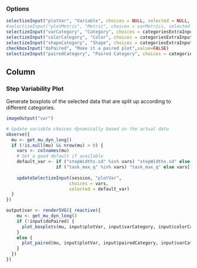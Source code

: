 ### Options

```r
selectizeInput("plotVar", "Variable", choices = NULL, selected = NULL, multiple = FALSE)
#selectizeInput("plotMetric", "Metric", choices = varMetrics, selected = varMetrics[1], multiple = FALSE)
selectizeInput("varCategory", "Category", choices = categoriesExtraInputs, selected = "VFD", multiple = TRUE)
selectizeInput("colorCategory", "Color", choices = categoriesExtraInputs, selected = "None", multiple = FALSE)
selectizeInput("shapeCategory", "Shape", choices = categoriesExtraInputs, selected = "None", multiple = FALSE)
checkboxInput("doPaired", "Make it a paired plot",value=FALSE)
selectizeInput("pairedCategory", "Paired Category", choices = categoriesExtraInputs, selected = "None", multiple = FALSE)
```

Column
--------------------------------------------

### Step Variability Plot  {data-height=2500}
Generate boxplots of the selected data that are split up according to different categories.
```r
imageOutput("var")
```

```r
# Update variable choices dynamically based on the actual data
observe({
  mu <- get_mu_dyn_long()
  if (!is.null(mu) && nrow(mu) > 0) {
    vars <- colnames(mu)
    # Set a good default if available
    default_var <- if ("stepWidths.sd" %in% vars) "stepWidths.sd" else 
                   if ("task_max_q" %in% vars) "task_max_q" else vars[1]
    
    updateSelectizeInput(session, "plotVar", 
                        choices = vars, 
                        selected = default_var)
  }
})

output$var <- renderSVG({ reactive({
    mu <- get_mu_dyn_long()
    if (!input$doPaired) {
      plot_boxplots(mu, input$plotVar, input$varCategory, input$colorCategory, input$shapeCategory, input$baseSize)
    }
    else {
      plot_paired(mu, input$plotVar, input$pairedCategory, input$varCategory, input$colorCategory, input$shapeCategory, input$baseSize)
    }
  })
})
```
